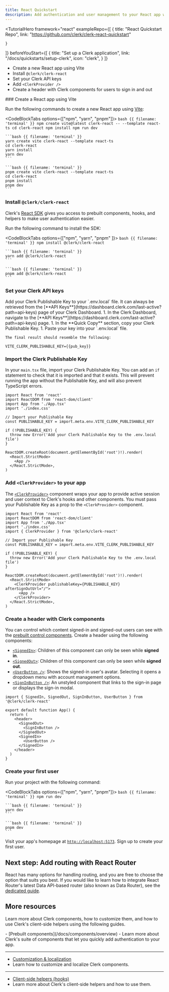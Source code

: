 ```yaml
---
title: React Quickstart
description: Add authentication and user management to your React app with Clerk.
---
```


<TutorialHero
  framework="react"
  exampleRepo={[
    {
      title: "React Quickstart Repo",
      link: "https://github.com/clerk/clerk-react-quickstart"

    }
  ]}
  beforeYouStart={[
    {
      title: "Set up a Clerk application",
      link: "/docs/quickstarts/setup-clerk",
      icon: "clerk",
    }
  ]}
>
  - Create a new React app using Vite
  - Install `@clerk/clerk-react`
  - Set your Clerk API keys
  - Add `<ClerkProvider />`
  - Create a header with Clerk components for users to sign in and out
</TutorialHero>

<Steps>
  ### Create a React app using Vite

  Run the following commands to create a new React app using [Vite](https://vitejs.dev/guide/#scaffolding-your-first-vite-project):

  <CodeBlockTabs options={["npm", "yarn", "pnpm"]}>
    ```bash {{ filename: 'terminal' }}
    npm create vite@latest clerk-react -- --template react-ts
    cd clerk-react
    npm install
    npm run dev
    ```

    ```bash {{ filename: 'terminal' }}
    yarn create vite clerk-react --template react-ts
    cd clerk-react
    yarn install
    yarn dev
    ```

    ```bash {{ filename: 'terminal' }}
    pnpm create vite clerk-react --template react-ts
    cd clerk-react
    pnpm install
    pnpm dev
    ```
  </CodeBlockTabs>

  ### Install `@clerk/clerk-react`

  Clerk's [React SDK](/docs/references/react/overview) gives you access to prebuilt components, hooks, and helpers to make user authentication easier.

  Run the following command to install the SDK:

  <CodeBlockTabs options={["npm", "yarn",  "pnpm" ]}>
    ```bash {{ filename: 'terminal' }}
    npm install @clerk/clerk-react
    ```

    ```bash {{ filename: 'terminal' }}
    yarn add @clerk/clerk-react
    ```

    ```bash {{ filename: 'terminal' }}
    pnpm add @clerk/clerk-react
    ```
  </CodeBlockTabs>

  ### Set your Clerk API keys

  <SignedIn>
    Add your Clerk Publishable Key to your `.env.local` file. It can always be retrieved from the [**API Keys**](https://dashboard.clerk.com/last-active?path=api-keys) page of your Clerk Dashboard.
  </SignedIn>

  <SignedOut>
    1. In the Clerk Dashboard, navigate to the [**API Keys**](https://dashboard.clerk.com/last-active?path=api-keys) page.
    1. In the **Quick Copy** section, copy your Clerk Publishable Key.
    1. Paste your key into your `.env.local` file.

    The final result should resemble the following:
  </SignedOut>

  ```env {{ filename: '.env.local' }}
  VITE_CLERK_PUBLISHABLE_KEY={{pub_key}}
  ```

  ### Import the Clerk Publishable Key

  In your `main.tsx` file, import your Clerk Publishable Key. You can add an `if` statement to check that it is imported and that it exists. This will prevent running the app without the Publishable Key, and will also prevent TypeScript errors.

  ```tsx {{ filename: 'src/main.tsx', mark: [[6, 7], [9, 11]] }}
  import React from 'react'
  import ReactDOM from 'react-dom/client'
  import App from './App.tsx'
  import './index.css'

  // Import your Publishable Key
  const PUBLISHABLE_KEY = import.meta.env.VITE_CLERK_PUBLISHABLE_KEY

  if (!PUBLISHABLE_KEY) {
    throw new Error('Add your Clerk Publishable Key to the .env.local file')
  }

  ReactDOM.createRoot(document.getElementById('root')!).render(
    <React.StrictMode>
      <App />
    </React.StrictMode>,
  )
  ```

  ### Add `<ClerkProvider>` to your app

  The [`<ClerkProvider>`](/docs/components/clerk-provider) component wraps your app to provide active session and user context to Clerk's hooks and other components. You must pass your Publishable Key as a prop to the `<ClerkProvider>` component.

  ```tsx {{ filename: 'src/main.tsx', mark: [5, 16, 18] }}
  import React from 'react'
  import ReactDOM from 'react-dom/client'
  import App from './App.tsx'
  import './index.css'
  import { ClerkProvider } from '@clerk/clerk-react'

  // Import your Publishable Key
  const PUBLISHABLE_KEY = import.meta.env.VITE_CLERK_PUBLISHABLE_KEY

  if (!PUBLISHABLE_KEY) {
    throw new Error('Add your Clerk Publishable Key to the .env.local file')
  }

  ReactDOM.createRoot(document.getElementById('root')!).render(
    <React.StrictMode>
      <ClerkProvider publishableKey={PUBLISHABLE_KEY} afterSignOutUrl="/">
        <App />
      </ClerkProvider>
    </React.StrictMode>,
  )
  ```

  ### Create a header with Clerk components

  You can control which content signed-in and signed-out users can see with the [prebuilt control components](/docs/components/overview#what-are-control-components). Create a header using the following components:

  - [`<SignedIn>`](/docs/components/control/signed-in): Children of this component can only be seen while **signed in**.
  - [`<SignedOut>`](/docs/components/control/signed-out): Children of this component can only be seen while **signed out**.
  - [`<UserButton />`](/docs/components/user/user-button): Shows the signed-in user's avatar. Selecting it opens a dropdown menu with account management options.
  - [`<SignInButton />`](/docs/components/unstyled/sign-in-button): An unstyled component that links to the sign-in page or displays the sign-in modal.

  ```tsx {{ filename: 'src/App.tsx', mark: [1, [6, 11]] }}
  import { SignedIn, SignedOut, SignInButton, UserButton } from '@clerk/clerk-react'

  export default function App() {
    return (
      <header>
        <SignedOut>
          <SignInButton />
        </SignedOut>
        <SignedIn>
          <UserButton />
        </SignedIn>
      </header>
    )
  }
  ```

  ### Create your first user

  Run your project with the following command:

  <CodeBlockTabs options={["npm", "yarn", "pnpm"]}>
    ```bash {{ filename: 'terminal' }}
    npm run dev
    ```

    ```bash {{ filename: 'terminal' }}
    yarn dev
    ```

    ```bash {{ filename: 'terminal' }}
    pnpm dev
    ```
  </CodeBlockTabs>

  Visit your app's homepage at [`http://localhost:5173`](http://localhost:5173). Sign up to create your first user.
</Steps>

## Next step: Add routing with React Router

React has many options for handling routing, and you are free to choose the option that suits you best. If you would like to learn how to integrate React Router's latest Data API-based router (also known as Data Router), see the [dedicated guide](/docs/references/react/add-react-router).

## More resources

Learn more about Clerk components, how to customize them, and how to use Clerk's client-side helpers using the following guides.

<Cards>
  - [Prebuilt components](/docs/components/overview)
  - Learn more about Clerk's suite of components that let you quickly add authentication to your app.

  ---

  - [Customization & localization](/docs/customization/overview)
  - Learn how to customize and localize Clerk components.

  ---

  - [Client-side helpers (hooks)](/docs/references/react/use-user)
  - Learn more about Clerk's client-side helpers and how to use them.
</Cards>
